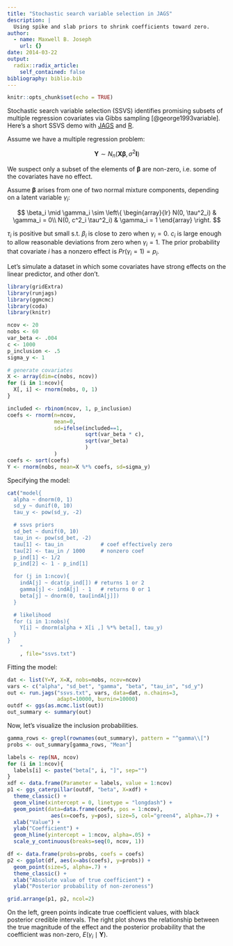 ```yaml
---
title: "Stochastic search variable selection in JAGS"
description: |
  Using spike and slab priors to shrink coefficients toward zero.
author:
  - name: Maxwell B. Joseph
    url: {}
date: 2014-03-22
output:
  radix::radix_article:
    self_contained: false
bibliography: biblio.bib
---
```


```r
knitr::opts_chunk$set(echo = TRUE)
```


Stochastic search variable selection (SSVS) identifies promising subsets of 
multiple regression covariates via Gibbs sampling [@george1993variable]. Here's 
a short SSVS demo with [JAGS](http://mcmc-jags.sourceforge.net/) and 
[R](http://www.r-project.org/).

Assume we have a multiple regression problem:

$$\boldsymbol{Y} \sim N_n(\boldsymbol{X \beta}, \sigma^2 \boldsymbol{I})$$

We suspect only a subset of the elements of $\boldsymbol{\beta}$ are non-zero, 
i.e. some of the covariates have no effect.

Assume $\boldsymbol{\beta}$ arises from one of two normal mixture components, 
depending on a latent variable $\gamma_i$:

$$
\beta_i \mid \gamma_i  \sim \left\{
  \begin{array}{lr}
    N(0, \tau^2_i) &  \gamma_i = 0\\
    N(0, c^2_i \tau^2_i) &  \gamma_i = 1
  \end{array}
\right.
$$

$\tau_i$ is positive but small s.t. $\beta_i$ is close to zero when 
$\gamma_i = 0$. $c_i$ is large enough to allow reasonable deviations from zero
when $\gamma_i = 1$. The prior probability that covariate $i$ has a nonzero 
effect is $Pr(\gamma_i = 1) = p_i$. 

Let's simulate a dataset in which some covariates have strong effects on the 
linear predictor, and other don't.

```r
library(gridExtra)
library(runjags)
library(ggmcmc)
library(coda)
library(knitr)

ncov <- 20
nobs <- 60
var_beta <- .004
c <- 1000
p_inclusion <- .5
sigma_y <- 1

# generate covariates
X <- array(dim=c(nobs, ncov))
for (i in 1:ncov){
  X[, i] <- rnorm(nobs, 0, 1)
}

included <- rbinom(ncov, 1, p_inclusion)
coefs <- rnorm(n=ncov,
               mean=0,
               sd=ifelse(included==1,
                         sqrt(var_beta * c),
                         sqrt(var_beta)
                         )
               )
coefs <- sort(coefs)
Y <- rnorm(nobs, mean=X %*% coefs, sd=sigma_y)
```

Specifying the model:

```r
cat("model{
  alpha ~ dnorm(0, 1)
  sd_y ~ dunif(0, 10)
  tau_y <- pow(sd_y, -2)

  # ssvs priors
  sd_bet ~ dunif(0, 10)
  tau_in <- pow(sd_bet, -2)
  tau[1] <- tau_in            # coef effectively zero
  tau[2] <- tau_in / 1000     # nonzero coef
  p_ind[1] <- 1/2
  p_ind[2] <- 1 - p_ind[1]

  for (j in 1:ncov){
    indA[j] ~ dcat(p_ind[]) # returns 1 or 2
    gamma[j] <- indA[j] - 1   # returns 0 or 1
    beta[j] ~ dnorm(0, tau[indA[j]])
  }

  # likelihood
  for (i in 1:nobs){
    Y[i] ~ dnorm(alpha + X[i ,] %*% beta[], tau_y)
  }
}
    "
    , file="ssvs.txt")
```

Fitting the model:

```r
dat <- list(Y=Y, X=X, nobs=nobs, ncov=ncov)
vars <- c("alpha", "sd_bet", "gamma", "beta", "tau_in", "sd_y")
out <- run.jags("ssvs.txt", vars, data=dat, n.chains=3,
                adapt=10000, burnin=10000)
outdf <- ggs(as.mcmc.list(out))
out_summary <- summary(out)
```

Now, let's visualize the inclusion probabilities.

```r
gamma_rows <- grepl(rownames(out_summary), pattern = "^gamma\\[")
probs <- out_summary[gamma_rows, "Mean"]

labels <- rep(NA, ncov)
for (i in 1:ncov){
  labels[i] <- paste("beta[", i, "]", sep="")
}
xdf <- data.frame(Parameter = labels, value = 1:ncov)
p1 <- ggs_caterpillar(outdf, "beta", X=xdf) +
  theme_classic() +
  geom_vline(xintercept = 0, linetype = "longdash") +
  geom_point(data=data.frame(coefs, pos = 1:ncov),
              aes(x=coefs, y=pos), size=5, col="green4", alpha=.7) +
  xlab("Value") +
  ylab("Coefficient") +
  geom_hline(yintercept = 1:ncov, alpha=.05) +
  scale_y_continuous(breaks=seq(0, ncov, 1))

df <- data.frame(probs=probs, coefs = coefs)
p2 <- ggplot(df, aes(x=abs(coefs), y=probs)) +
  geom_point(size=5, alpha=.7) +
  theme_classic() +
  xlab("Absolute value of true coefficient") +
  ylab("Posterior probability of non-zeroness")

grid.arrange(p1, p2, ncol=2)
```


On the left, green points indicate true coefficient values, with black posterior 
credible intervals. The right plot shows the relationship between the true 
magnitude of the effect and the posterior probability that the coefficient was
non-zero, $E(\gamma_i \mid \boldsymbol{Y})$.

